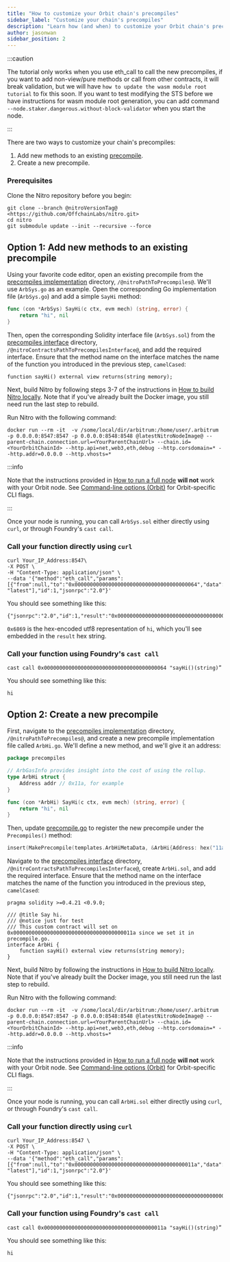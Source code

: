 ```yaml
---
title: "How to customize your Orbit chain's precompiles"
sidebar_label: "Customize your chain's precompiles"
description: "Learn how (and when) to customize your Orbit chain's precompiles"
author: jasonwan
sidebar_position: 2
---
```



<PublicPreviewBannerPartial />

:::caution

The tutorial only works when you use eth_call to call the new precompiles, if you want to add non-view/pure methods or call from other contracts, it will break validation, but we will have `how to update the wasm module root tutorial` to fix this soon. If you want to test modifying the STS before we have instructions for wasm module root generation, you can add command `--node.staker.dangerous.without-block-validator` when you start the node.

:::

There are two ways to customize your chain's precompiles:

1.  Add new methods to an existing [precompile][precompile_impl_dir_link].
2.  Create a new precompile.

### Prerequisites

Clone the Nitro repository before you begin:

```shell
git clone --branch @nitroVersionTag@ <https://github.com/OffchainLabs/nitro.git>
cd nitro
git submodule update --init --recursive --force
```

## Option 1: Add new methods to an existing precompile

Using your favorite code editor, open an existing precompile from the [precompiles implementation][precompile_impl_dir_link] directory, `/@nitroPathToPrecompiles@`. We'll use `ArbSys.go` as an example. Open the corresponding Go implementation file (`ArbSys.go`) and add a simple `SayHi` method:

```go
func (con *ArbSys) SayHi(c ctx, evm mech) (string, error) {
	return "hi", nil
}
```

Then, open the corresponding Solidity interface file (`ArbSys.sol`) from the [precompiles interface][precompile_interface_dir_link] directory, `/@nitroContractsPathToPrecompilesInterface@`, and add the required interface. Ensure that the method name on the interface matches the name of the function you introduced in the previous step, `camelCased`:

```solidity
function sayHi() external view returns(string memory);
```

Next, build Nitro by following steps 3-7 of the instructions in [How to build Nitro locally](/node-running/how-tos/build-nitro-locally). Note that if you've already built the Docker image, you still need run the last step to rebuild.

Run Nitro with the following command:

```shell
docker run --rm -it  -v /some/local/dir/arbitrum:/home/user/.arbitrum -p 0.0.0.0:8547:8547 -p 0.0.0.0:8548:8548 @latestNitroNodeImage@ --parent-chain.connection.url=<YourParentChainUrl> --chain.id=<YourOrbitChainId> --http.api=net,web3,eth,debug --http.corsdomain=* --http.addr=0.0.0.0 --http.vhosts=*
```

:::info

Note that the instructions provided in [How to run a full node](/node-running/how-tos/running-a-full-node) **will not** work with your Orbit node. See [Command-line options (Orbit)](/launch-orbit-chain/reference/command-line-options) for Orbit-specific CLI flags.

:::

Once your node is running, you can call `ArbSys.sol` either directly using `curl`, or through Foundry's `cast call`.

### Call your function directly using `curl`

```shell
curl Your_IP_Address:8547\
-X POST \
-H "Content-Type: application/json" \
--data '{"method":"eth_call","params":[{"from":null,"to":"0x0000000000000000000000000000000000000064","data":"0x0c49c36c"}, "latest"],"id":1,"jsonrpc":"2.0"}'
```

You should see something like this:

```
{"jsonrpc":"2.0","id":1,"result":"0x000000000000000000000000000000000000000000000000000000000000002000000000000000000000000000000000000000000000000000000000000000026869000000000000000000000000000000000000000000000000000000000000"}
```

`0x6869` is the hex-encoded utf8 representation of `hi`, which you'll see embedded in the `result` hex string.

### Call your function using Foundry's `cast call`

```
cast call 0x0000000000000000000000000000000000000064 "sayHi()(string)”
```

You should see something like this:

```
hi
```

## Option 2: Create a new precompile

First, navigate to the [precompiles implementation][precompile_impl_dir_link] directory, `/@nitroPathToPrecompiles@`, and create a new precompile implementation file called `ArbHi.go`. We'll define a new method, and we'll give it an address:

```go
package precompiles

// ArbGasInfo provides insight into the cost of using the rollup.
type ArbHi struct {
	Address addr // 0x11a, for example
}

func (con *ArbHi) SayHi(c ctx, evm mech) (string, error) {
	return "hi", nil
}
```

Then, update [precompile.go][precompile_main_file_link] to register the new precompile under the `Precompiles()` method:

```go
insert(MakePrecompile(templates.ArbHiMetaData, &ArbHi{Address: hex("11a")})) // 0x011a here is an example address
```

Navigate to the [precompiles interface][precompile_interface_dir_link] directory, `/@nitroContractsPathToPrecompilesInterface@`, create `ArbHi.sol`, and add the required interface. Ensure that the method name on the interface matches the name of the function you introduced in the previous step, `camelCased`:

```solidity
pragma solidity >=0.4.21 <0.9.0;

/// @title Say hi.
/// @notice just for test
/// This custom contract will set on 0x000000000000000000000000000000000000011a since we set it in precompile.go.
interface ArbHi {
    function sayHi() external view returns(string memory);
}
```

Next, build Nitro by following the instructions in [How to build Nitro locally](/node-running/how-tos/build-nitro-locally). Note that if you've already built the Docker image, you still need run the last step to rebuild.

Run Nitro with the following command:

```shell
docker run --rm -it  -v /some/local/dir/arbitrum:/home/user/.arbitrum -p 0.0.0.0:8547:8547 -p 0.0.0.0:8548:8548 @latestNitroNodeImage@ --parent-chain.connection.url=<YourParentChainUrl> --chain.id=<YourOrbitChainId> --http.api=net,web3,eth,debug --http.corsdomain=* --http.addr=0.0.0.0 --http.vhosts=*
```

:::info

Note that the instructions provided in [How to run a full node](/node-running/how-tos/running-a-full-node) **will not** work with your Orbit node. See [Command-line options (Orbit)](/launch-orbit-chain/reference/command-line-options) for Orbit-specific CLI flags.

:::

Once your node is running, you can call `ArbHi.sol` either directly using `curl`, or through Foundry's `cast call`.

### Call your function directly using `curl`

```shell
curl Your_IP_Address:8547 \
-X POST \
-H "Content-Type: application/json" \
--data '{"method":"eth_call","params":[{"from":null,"to":"0x000000000000000000000000000000000000011a","data":"0x0c49c36c"}, "latest"],"id":1,"jsonrpc":"2.0"}'
```

You should see something like this:

```
{"jsonrpc":"2.0","id":1,"result":"0x000000000000000000000000000000000000000000000000000000000000002000000000000000000000000000000000000000000000000000000000000000026869000000000000000000000000000000000000000000000000000000000000"}
```

### Call your function using Foundry's `cast call`

```
cast call 0x000000000000000000000000000000000000011a "sayHi()(string)”
```

You should see something like this:

```
hi
```

<!-- For clarity in the code, we add here all links to github, using "link references" (First the interfaces, and below the implementations) -->
<!--
Note that nitro-contracts repository is hardcoded because atm we use the "nitro" repository for referencing precompiles for the current released nitro version  (for Arb chains),
but we use the "nitro-contracts" repo for Orbit chains (next nitro release version will use "nitro-contracts" for all chains though).
The same goes for the path to precompiles interface.
We can use the @nitroContractsRepositorySlug@ and @nitroContractsPathToPrecompilesInterface@ variables once we release nitro version 2.1.0 or above.
-->

[precompile_impl_dir_link]: https://github.com/OffchainLabs/@nitroRepositorySlug@/blob/@nitroVersionTag@/@nitroPathToPrecompiles@/
[precompile_interface_dir_link]: https://github.com/OffchainLabs/@nitroContractsRepositorySlug@/blob/@nitroContractsCommit@/@nitroContractsPathToPrecompilesInterface@/
[precompile_main_file_link]: https://github.com/OffchainLabs/@nitroRepositorySlug@/blob/@nitroVersionTag@/@nitroPathToPrecompiles@/precompile.go

